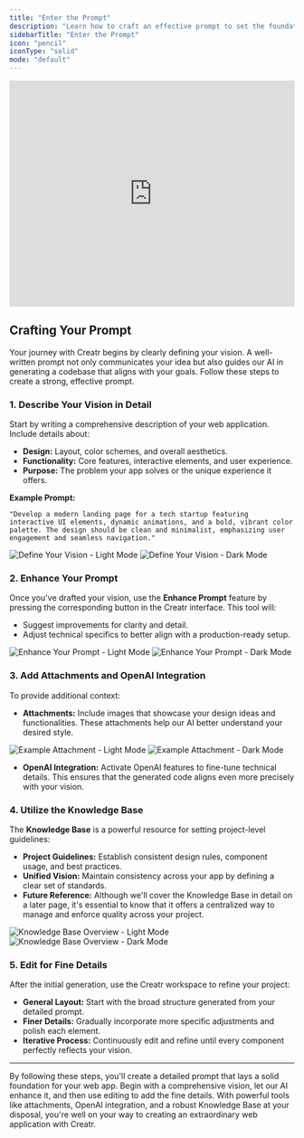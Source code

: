 ```yaml
---
title: "Enter the Prompt"
description: "Learn how to craft an effective prompt to set the foundation for your web app with Creatr."
sidebarTitle: "Enter the Prompt"
icon: "pencil"
iconType: "solid"
mode: "default"
---
```


<iframe
  width="100%"
  height="400"
  src="https://www.youtube.com/embed/plm9J5Dk1jU"
  title="Enter the Prompt Tutorial"
  frameBorder="0"
  allow="accelerometer; autoplay; clipboard-write; encrypted-media; gyroscope; picture-in-picture"
  allowFullScreen
></iframe>

## Crafting Your Prompt

Your journey with Creatr begins by clearly defining your vision. A well-written prompt not only communicates your idea but also guides our AI in generating a codebase that aligns with your goals. Follow these steps to create a strong, effective prompt.

### 1. Describe Your Vision in Detail

Start by writing a comprehensive description of your web application. Include details about:
- **Design:** Layout, color schemes, and overall aesthetics.
- **Functionality:** Core features, interactive elements, and user experience.
- **Purpose:** The problem your app solves or the unique experience it offers.

**Example Prompt:**

```plaintext
"Develop a modern landing page for a tech startup featuring interactive UI elements, dynamic animations, and a bold, vibrant color palette. The design should be clean and minimalist, emphasizing user engagement and seamless navigation."
```

<img
  className="block dark:hidden mt-4 w-full rounded-xl"
  src="/images/getting-started-define.png"
  alt="Define Your Vision - Light Mode"
/>
<img
  className="hidden dark:block mt-4 w-full rounded-xl"
  src="/images/getting-started-define.png"
  alt="Define Your Vision - Dark Mode"
/>

### 2. Enhance Your Prompt

Once you've drafted your vision, use the **Enhance Prompt** feature by pressing the corresponding button in the Creatr interface. This tool will:
- Suggest improvements for clarity and detail.
- Adjust technical specifics to better align with a production-ready setup.

<img
  className="block dark:hidden mt-4 w-full rounded-xl"
  src="/images/getting-started-enhance.png"
  alt="Enhance Your Prompt - Light Mode"
/>
<img
  className="hidden dark:block mt-4 w-full rounded-xl"
  src="/images/getting-started-enhance.png"
  alt="Enhance Your Prompt - Dark Mode"
/>

### 3. Add Attachments and OpenAI Integration

To provide additional context:
- **Attachments:** Include images that showcase your design ideas and functionalities. These attachments help our AI better understand your desired style.

<img
  className="block dark:hidden mt-4 w-full rounded-xl"
  src="/images/attachment-example.png"
  alt="Example Attachment - Light Mode"
/>
<img
  className="hidden dark:block mt-4 w-full rounded-xl"
  src="/images/attachment-example.png"
  alt="Example Attachment - Dark Mode"
/>

- **OpenAI Integration:** Activate OpenAI features to fine-tune technical details. This ensures that the generated code aligns even more precisely with your vision.

### 4. Utilize the Knowledge Base

The **Knowledge Base** is a powerful resource for setting project-level guidelines:
- **Project Guidelines:** Establish consistent design rules, component usage, and best practices.
- **Unified Vision:** Maintain consistency across your app by defining a clear set of standards.
- **Future Reference:** Although we'll cover the Knowledge Base in detail on a later page, it's essential to know that it offers a centralized way to manage and enforce quality across your project.

<img
  className="block dark:hidden mt-4 w-full rounded-xl"
  src="/images/knowledge-base-example.png"
  alt="Knowledge Base Overview - Light Mode"
/>
<img
  className="hidden dark:block mt-4 w-full rounded-xl"
  src="/images/knowledge-base-example.png"
  alt="Knowledge Base Overview - Dark Mode"
/>

### 5. Edit for Fine Details

After the initial generation, use the Creatr workspace to refine your project:
- **General Layout:** Start with the broad structure generated from your detailed prompt.
- **Finer Details:** Gradually incorporate more specific adjustments and polish each element.
- **Iterative Process:** Continuously edit and refine until every component perfectly reflects your vision.

---

By following these steps, you'll create a detailed prompt that lays a solid foundation for your web app. Begin with a comprehensive vision, let our AI enhance it, and then use editing to add the fine details. With powerful tools like attachments, OpenAI integration, and a robust Knowledge Base at your disposal, you're well on your way to creating an extraordinary web application with Creatr.
